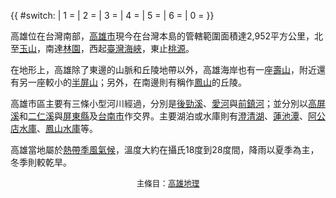 {{ #switch: {{CURRENTDOW}}
| 1 = {{Portal:高雄/圖片|Namasia,_Kaohsiung.jpg|center|300px|[[楠梓仙溪|楠梓仙溪]]河谷|Kaohsiung}} 
| 2 = {{Portal:高雄/圖片|洲仔溼地景觀1.JPG|center|300px|[[洲仔溼地|洲仔溼地]]|Lotus Pond}}
| 3 = {{Portal:高雄/圖片|JadeMountainSouthernPeak.jpg|center|300px|[[玉山南峰|玉山南峰]]|Yu Shan National Park}}
| 4 = {{Portal:高雄/圖片|Kaohsiung County scenic photo 6.jpg|center|300px|[[月世界|月世界]]|Kaohsiung}}
| 5 = {{Portal:高雄/圖片|Jiading Township.JPG|center|300px|[[二仁溪|二仁溪]]出海口|Kaohsiung}}
| 6 = {{Portal:高雄/圖片|Kaohsiung-Love-River.jpg|center|300px|[[愛河|愛河]]|Love River}} 
| 0 = {{Portal:高雄/圖片|Sizihwan2010.jpg|center|300px|[[西子灣|西子灣]]|Sizihwan}}
}}

高雄位在台灣南部，[[高雄市|高雄市]]現今在台灣本島的管轄範圍面積達2,952平方公里，北至[[玉山|玉山]]，南達[[林園區|林園]]，西起[[臺灣海峽|臺灣海峽]]，東止[[桃源區|桃源]]。

在地形上，高雄除了東邊的山脈和丘陵地帶以外，高雄海岸也有一座[[壽山_(高雄市)|壽山]]，附近還有另一座較小的[[半屏山|半屏山]]；另外，在南邊則有稱作[[鳳山丘陵|鳳山]]的丘陵。

高雄市區主要有三條小型河川經過，分別是[[後勁溪|後勁溪]]、[[愛河|愛河]]與[[前鎮河|前鎮河]]；並分別以[[高屏溪|高屏溪]]和[[二仁溪|二仁溪]]與[[屏東縣|屏東縣]]及[[台南市|台南市]]作交界。主要湖泊或水庫則有[[澄清湖|澄清湖]]、[[蓮池潭|蓮池潭]]、[[阿公店水庫|阿公店水庫]]、[[鳳山水庫|鳳山水庫]]等。

高雄當地屬於[[熱帶季風氣候|熱帶季風氣候]]，溫度大約在攝氏18度到28度間，降雨以夏季為主，冬季則較乾旱。

<div style="font-size:90%; text-align:center;">主條目：[[高雄地理|高雄地理]]</div>